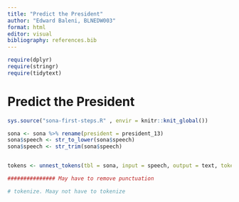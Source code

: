 ---
title: "Predict the President"
author: "Edward Baleni, BLNEDW003"
format: html
editor: visual
bibliography: references.bib
---

```{r}
require(dplyr)
require(stringr)
require(tidytext)
```


# Predict the President


```{r Data, echo=FALSE}
sys.source("sona-first-steps.R" , envir = knitr::knit_global())
```



```{r Cleaning}
sona <- sona %>% rename(president = president_13)
sona$speech <- str_to_lower(sona$speech)
sona$speech <- str_trim(sona$speech)


tokens <- unnest_tokens(tbl = sona, input = speech, output = text, token = "words")

############### May have to remove punctuation

# tokenize. Maay not have to tokenize
```

